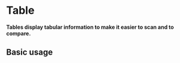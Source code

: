 # Table

**Tables display tabular information to make it easier to scan and to compare.**

## Basic usage

<DemoBlock demo="default" engine={props.engine} withThemeSwitcher />
